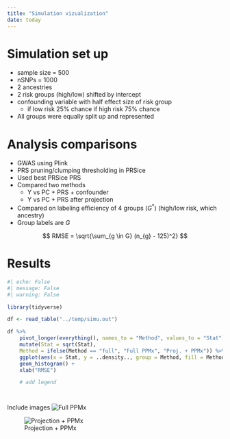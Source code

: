 ```yaml
---
title: "Simulation vizualization"
date: today
---
```



# Simulation set up 
- sample size = 500
- nSNPs = 1000
- 2 ancestries
- 2 risk groups (high/low) shifted by intercept
- confounding variable with half effect size of risk group
    - if low risk 25\% chance if high risk 75\% chance
- All groups were equally split up and represented

# Analysis comparisons
- GWAS using Plink
- PRS pruning/clumping thresholding in PRSice
- Used best PRSice PRS 
- Compared two methods
    - Y vs PC + PRS + confounder
    - Y vs PC + PRS after projection
- Compared on labeling efficiency of 4 groups ($G^*$) (high/low risk, which ancestry)
- Group labels are $G$


$$
    RMSE = \sqrt{\sum_{g \in G} (n_{g} - 125)^2}
$$



# Results
```r
#| echo: False
#| message: False
#| warning: False

library(tidyverse)

df <- read_table("../temp/simu.out")

df %>%
    pivot_longer(everything(), names_to = "Method", values_to = "Stat") %>%
    mutate(Stat = sqrt(Stat),
    Method = ifelse(Method == "full", "Full PPMx", "Proj. + PPMx")) %>%
    ggplot(aes(x = Stat, y = ..density.., group = Method, fill = Method), alpha = 0.5) +
    geom_histogram() +
    xlab("RMSE")

    # add legend




```

Include images
![Full PPMx](../temp/m1.png)

![Projection + PPMx](../temp/m2.png)

